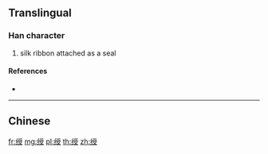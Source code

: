{{character info/new}}
{{also|綬}}
==Translingual==

===Han character===
{{Han char|rn=120|rad=纟|as=08|sn=11|four=|canj=VMBBE}}

# silk ribbon attached as a seal

====References====
* {{Han ref|kx=0944.251|hdz=53417.050|uh=7EF6|ud=32502}}

----

==Chinese==
{{zh-see|綬}}

[[fr:绶]]
[[mg:绶]]
[[pl:绶]]
[[th:绶]]
[[zh:绶]]